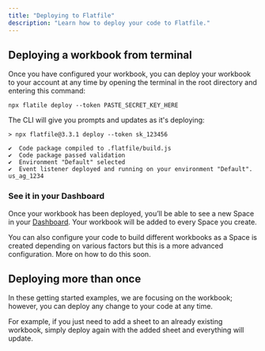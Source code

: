 ```yaml
---
title: "Deploying to Flatfile"
description: "Learn how to deploy your code to Flatfile."
---
```


## Deploying a workbook from terminal

Once you have configured your workbook, you can deploy your workbook to your account at any time
by opening the terminal in the root directory and entering this command:

`npx flatile deploy --token PASTE_SECRET_KEY_HERE`

The CLI will give you prompts and updates as it's deploying:

``` terminal
> npx flatfile@3.3.1 deploy --token sk_123456

✔  Code package compiled to .flatfile/build.js
✔  Code package passed validation
✔  Environment "Default" selected
✔  Event listener deployed and running on your environment "Default". us_ag_1234
```

### See it in your Dashboard

Once your workbook has been deployed, you’ll be able to see a new Space in your [Dashboard](https://platform.flatfile.com).   Your workbook will be added to every Space you create. 

<Note>
  You can also configure your code to build different workbooks as a Space is created depending on various factors but this is a more advanced configuration. 
  More on how to do this soon. 
</Note>


## Deploying more than once

In these getting started examples, we are focusing on the workbook; however, you can deploy any change to your code at any time. 

For example, if you just need to add a sheet to an already existing workbook, simply deploy again with the added sheet and everything will update.

